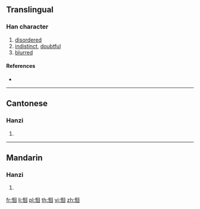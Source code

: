 {{character info/new}}
==Translingual==

===Han character===
{{Han char|rn=61|rad=心|as=06|sn=9|four=96000|canj=PWR|ids=⿰忄回}}

# [[disordered]]
# [[indistinct]], [[doubtful]]
# [[blurred]]

====References====
* {{Han ref|kx=0384.260|dkj=10568|dj=0715.080|hdz=42296.020|uh=605B|ud=24667|bh=CEC8|bd=52936}}

----

==Cantonese==

===Hanzi===
{{yue-hanzi|jyut=wui4|y=wui4}}

# {{defn|lang=yue|sort=心06}}

----

==Mandarin==

===Hanzi===
{{cmn-hanzi|pin=[[huí]] ([[hui2]])|wg=hui<sup>2</sup>}}

# {{defn|lang=cmn|sort=心06}}

[[fr:恛]]
[[li:恛]]
[[pl:恛]]
[[th:恛]]
[[vi:恛]]
[[zh:恛]]